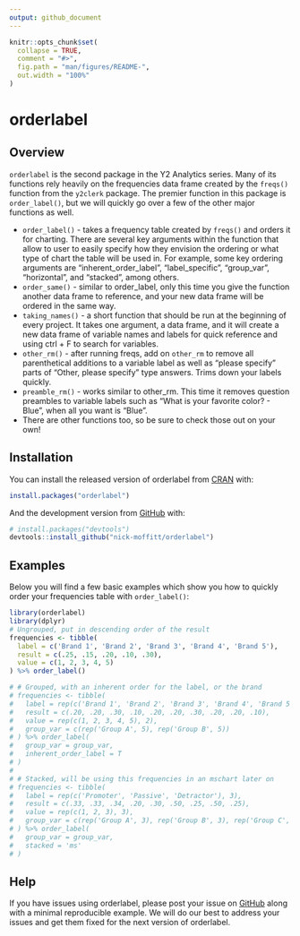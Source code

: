 ```yaml
---
output: github_document
---
```


<!-- README.md is generated from README.Rmd. Please edit that file -->

```r
knitr::opts_chunk$set(
  collapse = TRUE,
  comment = "#>",
  fig.path = "man/figures/README-",
  out.width = "100%"
)
```

# orderlabel

<!-- badges: start -->
<!-- badges: end -->


## Overview
`orderlabel` is the second package in the Y2 Analytics series. Many of its functions rely heavily on the frequencies data frame created by the `freqs()` function from the `y2clerk` package. The premier function in this package is `order_label()`, but we will quickly go over a few of the other major functions as well.

* `order_label()` - takes a frequency table created by `freqs()` and orders it for charting. There are several key arguments within the function that allow to user to easily specify how they envision the ordering or what type of chart the table will be used in. For example, some key ordering arguments are "inherent_order_label", "label_specific", "group_var", "horizontal", and "stacked", among others.
* `order_same()` - similar to order_label, only this time you give the function another data frame to reference, and your new data frame will be ordered in the same way.
* `taking_names()` - a short function that should be run at the beginning of every project. It takes one argument, a data frame, and it will create a new data frame of variable names and labels for quick reference and using ctrl + F to search for variables.
* `other_rm()` - after running freqs, add on `other_rm` to remove all parenthetical additions to a variable label as well as "please specify" parts of "Other, please specify" type answers. Trims down your labels quickly. 
* `preamble_rm()` - works similar to other_rm. This time it removes question preambles to variable labels such as "What is your favorite color? - Blue", when all you want is "Blue".
* There are other functions too, so be sure to check those out on your own!


## Installation
You can install the released version of orderlabel from [CRAN](https://CRAN.R-project.org) with:

``` r
install.packages("orderlabel")
```

And the development version from [GitHub](https://github.com/) with:

``` r
# install.packages("devtools")
devtools::install_github("nick-moffitt/orderlabel")
```


## Examples
Below you will find a few basic examples which show you how to quickly order your frequencies table with `order_label()`:

```r
library(orderlabel)
library(dplyr)
# Ungrouped, put in descending order of the result
frequencies <- tibble(
  label = c('Brand 1', 'Brand 2', 'Brand 3', 'Brand 4', 'Brand 5'),
  result = c(.25, .15, .20, .10, .30),
  value = c(1, 2, 3, 4, 5)
) %>% order_label()

# # Grouped, with an inherent order for the label, or the brand
# frequencies <- tibble(
#   label = rep(c('Brand 1', 'Brand 2', 'Brand 3', 'Brand 4', 'Brand 5'), 2),
#   result = c(.20, .20, .30, .10, .20, .20, .30, .20, .20, .10),
#   value = rep(c(1, 2, 3, 4, 5), 2),
#   group_var = c(rep('Group A', 5), rep('Group B', 5))
# ) %>% order_label(
#   group_var = group_var,
#   inherent_order_label = T
# )
# 
# # Stacked, will be using this frequencies in an mschart later on
# frequencies <- tibble(
#   label = rep(c('Promoter', 'Passive', 'Detractor'), 3),
#   result = c(.33, .33, .34, .20, .30, .50, .25, .50, .25),
#   value = rep(c(1, 2, 3), 3),
#   group_var = c(rep('Group A', 3), rep('Group B', 3), rep('Group C', 3))
# ) %>% order_label(
#   group_var = group_var,
#   stacked = 'ms'
# )
```


## Help
If you have issues using orderlabel, please post your issue on [GitHub](https://github.com/nick-moffitt/orderlabel/issues) along with a minimal reproducible example. We will do our best to address your issues and get them fixed for the next version of orderlabel.

